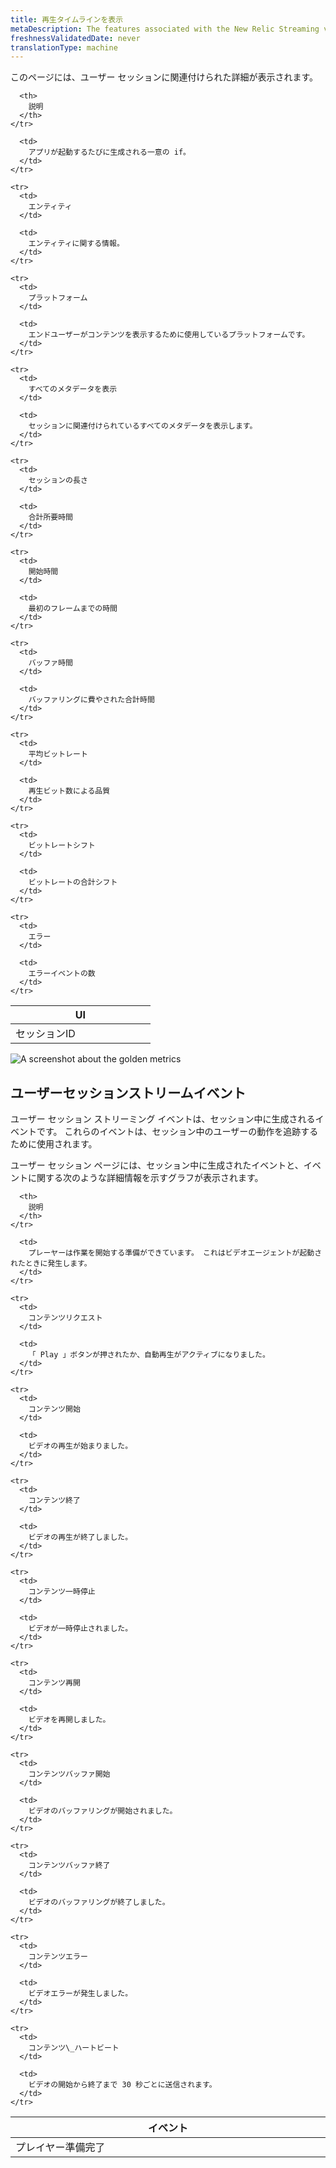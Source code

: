 ```yaml
---
title: 再生タイムラインを表示
metaDescription: The features associated with the New Relic Streaming video & ads.
freshnessValidatedDate: never
translationType: machine
---
```


このページには、ユーザー セッションに関連付けられた詳細が表示されます。

<table>
  <thead>
    <tr>
      <th width="50%">
        UI
      </th>

      <th>
        説明
      </th>
    </tr>
  </thead>

  <tbody>
    <tr>
      <td>
        セッションID
      </td>

      <td>
        アプリが起動するたびに生成される一意の if。
      </td>
    </tr>

    <tr>
      <td>
        エンティティ
      </td>

      <td>
        エンティティに関する情報。
      </td>
    </tr>

    <tr>
      <td>
        プラットフォーム
      </td>

      <td>
        エンドユーザーがコンテンツを表示するために使用しているプラットフォームです。
      </td>
    </tr>

    <tr>
      <td>
        すべてのメタデータを表示
      </td>

      <td>
        セッションに関連付けられているすべてのメタデータを表示します。
      </td>
    </tr>

    <tr>
      <td>
        セッションの長さ
      </td>

      <td>
        合計所要時間
      </td>
    </tr>

    <tr>
      <td>
        開始時間
      </td>

      <td>
        最初のフレームまでの時間
      </td>
    </tr>

    <tr>
      <td>
        バッファ時間
      </td>

      <td>
        バッファリングに費やされた合計時間
      </td>
    </tr>

    <tr>
      <td>
        平均ビットレート
      </td>

      <td>
        再生ビット数による品質
      </td>
    </tr>

    <tr>
      <td>
        ビットレートシフト
      </td>

      <td>
        ビットレートの合計シフト
      </td>
    </tr>

    <tr>
      <td>
        エラー
      </td>

      <td>
        エラーイベントの数
      </td>
    </tr>
  </tbody>
</table>

<img title="Streamng video & ads golden metrics" alt="A screenshot about the golden metrics" src="/images/sessions-id.webp" />

## ユーザーセッションストリームイベント

ユーザー セッション ストリーミング イベントは、セッション中に生成されるイベントです。 これらのイベントは、セッション中のユーザーの動作を追跡するために使用されます。

ユーザー セッション ページには、セッション中に生成されたイベントと、イベントに関する次のような詳細情報を示すグラフが表示されます。

<table>
  <thead>
    <tr>
      <th width="25%">
        イベント
      </th>

      <th>
        説明
      </th>
    </tr>
  </thead>

  <tbody>
    <tr>
      <td>
        プレイヤー準備完了
      </td>

      <td>
        プレーヤーは作業を開始する準備ができています。 これはビデオエージェントが起動されたときに発生します。
      </td>
    </tr>

    <tr>
      <td>
        コンテンツリクエスト
      </td>

      <td>
        「 Play 」ボタンが押されたか、自動再生がアクティブになりました。
      </td>
    </tr>

    <tr>
      <td>
        コンテンツ開始
      </td>

      <td>
        ビデオの再生が始まりました。
      </td>
    </tr>

    <tr>
      <td>
        コンテンツ終了
      </td>

      <td>
        ビデオの再生が終了しました。
      </td>
    </tr>

    <tr>
      <td>
        コンテンツ一時停止
      </td>

      <td>
        ビデオが一時停止されました。
      </td>
    </tr>

    <tr>
      <td>
        コンテンツ再開
      </td>

      <td>
        ビデオを再開しました。
      </td>
    </tr>

    <tr>
      <td>
        コンテンツバッファ開始
      </td>

      <td>
        ビデオのバッファリングが開始されました。
      </td>
    </tr>

    <tr>
      <td>
        コンテンツバッファ終了
      </td>

      <td>
        ビデオのバッファリングが終了しました。
      </td>
    </tr>

    <tr>
      <td>
        コンテンツエラー
      </td>

      <td>
        ビデオエラーが発生しました。
      </td>
    </tr>

    <tr>
      <td>
        コンテンツ\_ハートビート
      </td>

      <td>
        ビデオの開始から終了まで 30 秒ごとに送信されます。
      </td>
    </tr>
  </tbody>
</table>